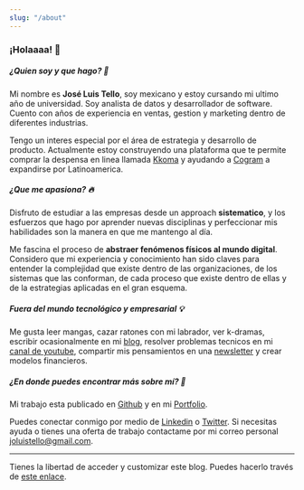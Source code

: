 ```yaml
---
slug: "/about"
---
```


### ¡Holaaaa! 👋 

##### ¿Quien soy y que hago? 🧐

Mi nombre es **José Luis Tello**, soy mexicano y estoy cursando mi ultimo año de universidad. Soy analista de datos y desarrollador de software. Cuento con años de experiencia en ventas, gestion y marketing dentro de diferentes industrias. 

Tengo un interes especial por el área de estrategia y desarrollo de producto. Actualmente estoy construyendo una plataforma que te permite comprar la despensa en linea llamada [Kkoma](https://github.com/joseluistello/Kkoma-Food) y ayudando a [Cogram](https://www.cogram.com/) a expandirse por Latinoamerica.

##### ¿Que me apasiona? 🔥

Disfruto de estudiar a las empresas desde un approach **sistematico**, y los esfuerzos que hago por aprender nuevas disciplinas y perfeccionar mis habilidades son la manera en que me mantengo al día. 

Me fascina el proceso de **abstraer fenómenos físicos al mundo digital**. Considero que mi experiencia y conocimiento han sido claves para entender la complejidad que existe dentro de las organizaciones, de los sistemas que las conforman, de cada proceso que existe dentro de ellas y de la estrategias aplicadas en el gran esquema.  

##### Fuera del mundo tecnológico y empresarial 💡 

Me gusta leer mangas, cazar ratones con mi labrador, ver k-dramas, escribir ocasionalmente en mi [blog](https://joseluistello.live/), resolver problemas tecnicos en mi [canal de youtube](https://www.youtube.com/channel/UCshLQ0sIzkzHlhnlZN8kiVw), compartir mis pensamientos en una [newsletter](https://simplificandola.substack.com/about?utm_source=menu-dropdown) y crear modelos financieros.

##### ¿En donde puedes encontrar más sobre mí? 👀

Mi trabajo esta publicado en [Github](https://github.com/joseluistello) y en mi [Portfolio](https://joseluistello.github.io/).

Puedes conectar conmigo por medio de [Linkedin](https://www.linkedin.com/in/joseluistello/) o [Twitter](https://twitter.com/jotaele_tello). Si necesitas ayuda o tienes una oferta de trabajo contactame por mi correo personal joluistello@gmail.com.

---

Tienes la libertad de acceder y customizar este blog. Puedes hacerlo través de [este enlace](https://github.com/joseluistello/Blog).



